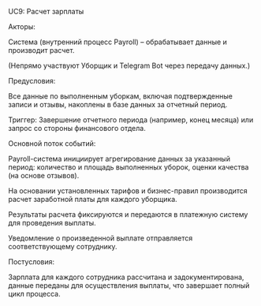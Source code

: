 UC9: Расчет зарплаты

Акторы:

Система (внутренний процесс Payroll) – обрабатывает данные и производит расчет.

(Непрямо участвуют Уборщик и Telegram Bot через передачу данных.)

Предусловия:

Все данные по выполненным уборкам, включая подтвержденные записи и отзывы, накоплены в базе данных за отчетный период.

Триггер: Завершение отчетного периода (например, конец месяца) или запрос со стороны финансового отдела.

Основной поток событий:

Payroll-система инициирует агрегирование данных за указанный период: количество и площадь выполненных уборок, оценки качества (на основе отзывов).

На основании установленных тарифов и бизнес-правил производится расчет заработной платы для каждого уборщика.

Результаты расчета фиксируются и передаются в платежную систему для проведения выплаты.

Уведомление о произведенной выплате отправляется соответствующему сотруднику.

Постусловия:

Зарплата для каждого сотрудника рассчитана и задокументирована, данные переданы для осуществления выплаты, что завершает полный цикл процесса.